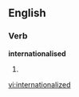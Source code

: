 ==English==

===Verb===
'''internationalised'''
# {{past of|[[internationalise]]}}

[[vi:internationalized]]